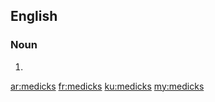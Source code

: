 ==English==

===Noun===
{{head|en|noun plural form}}

# {{plural of|medick|lang=en}}

[[ar:medicks]]
[[fr:medicks]]
[[ku:medicks]]
[[my:medicks]]